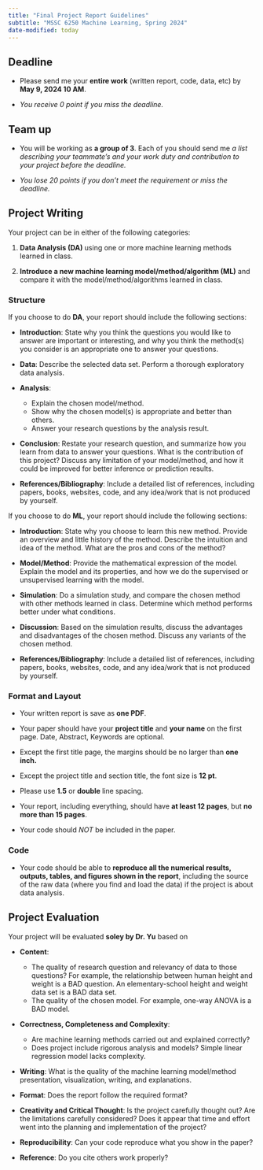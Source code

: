 ```yaml
---
title: "Final Project Report Guidelines"
subtitle: "MSSC 6250 Machine Learning, Spring 2024"
date-modified: today
---
```


<!-- # Final Project Report Guidelines -->

## Deadline

- Please send me your **entire work** (written report, code, data, etc) by [**May 9, 2024 10 AM**]{.red}.

- *You receive 0 point if you miss the deadline.*


<!-- # Timeline and Things to Do -->

## Team up

-   You will be working as **a group of 3**. Each of you should send me *a list describing [your teammate's and your work duty and contribution]{.red} to your project before the deadline.* 

- *You lose 20 points if you don't meet the requirement or miss the deadline.*


## Project Writing

Your project can be in either of the following categories:

1. **Data Analysis (DA)** using one or more machine learning methods learned in class.

2. **Introduce a new machine learning model/method/algorithm (ML)** and compare it with the model/method/algorithms learned in class.



### Structure

If you choose to do **DA**, your report should include the following sections:

- **Introduction**: State why you think the questions you would like to answer are important or interesting, and why you think the method(s) you consider is an appropriate one to answer your questions.

- **Data**: Describe the selected data set. Perform a thorough exploratory data analysis.

- **Analysis**:
  + Explain the chosen model/method.
  + Show why the chosen model(s) is appropriate and better than others.
  + Answer your research questions by the analysis result.

- **Conclusion**: Restate your research question, and summarize how you learn from data to answer your questions. What is the contribution of this project? Discuss any limitation of your model/method, and how it could be improved for better inference or prediction results.
  
- **References/Bibliography**: Include a detailed list of references, including papers, books, websites, code, and any idea/work that is not produced by yourself.


If you choose to do **ML**, your report should include the following sections:

- **Introduction**: State why you choose to learn this new method. Provide an overview and little history of the method. Describe the intuition and idea of the method. What are the pros and cons of the method?

- **Model/Method**: Provide the mathematical expression of the model. Explain the model and its properties, and how we do the supervised or unsupervised learning with the model.

- **Simulation**: Do a simulation study, and compare the chosen method with other methods learned in class. Determine which method performs better under what conditions.

- **Discussion**: Based on the simulation results, discuss the advantages and disadvantages of the chosen method. Discuss any variants of the chosen method.

- **References/Bibliography**: Include a detailed list of references, including papers, books, websites, code, and any idea/work that is not produced by yourself.


### Format and Layout

-  Your written report is save as [**one PDF**]{.red}.

- Your paper should have your **project title** and **your name** on the first page. Date, Abstract, Keywords are optional.

- Except the first title page, the margins should be no larger than **one inch.**

- Except the project title and section title, the font size is **12 pt**.

- Please use **1.5** or **double** line spacing.

- Your report, including everything, should have **at least 12 pages**, but **no more than 15 pages**.

- Your code should *NOT* be included in the paper.



### Code

- Your code should be able to **reproduce all the numerical results, outputs, tables, and figures shown in the report**, including the source of the raw data (where you find and load the data) if the project is about data analysis.



## Project Evaluation

Your project will be evaluated [**soley by Dr. Yu**]{.red} based on

- **Content**: 
  + The quality of research question and relevancy of data to those questions? For example, the relationship between human height and weight is a BAD question. An elementary-school height and weight data set is a BAD data set.
  + The quality of the chosen model. For example, one-way ANOVA is a BAD model.

- **Correctness, Completeness and Complexity**: 
  + Are machine learning methods carried out and explained correctly? 
  + Does project include rigorous analysis and models? Simple linear regression model lacks complexity.

- **Writing**: What is the quality of the machine learning model/method presentation, visualization, writing, and explanations.

- **Format**: Does the report follow the required format?

- **Creativity and Critical Thought**: Is the project carefully thought out? Are the limitations carefully considered? Does it appear that time and effort went into the planning and implementation of the project?

- **Reproducibility**: Can your code reproduce what you show in the paper?

- **Reference**: Do you cite others work properly?





<!-- Final words: Imagine you were in the last round of interview for a Data Scientist position of salary $150,000 offered by Google in Mountain View, CA. Your job is to generate a report that shows your ability to extract useful information from data. Cherish this opportunity! (True story: My PhD fellow at UC Santa Cruz entered the last round of the interview. Google asked her to generate a well-writen report in 24 hours!) -->




<!-- _**Note:** For APST master students, this course is used to evaluate and summarize your academic performance in the program that will be sent to Marquette graduate school._ -->

<!-- \textcolor{blue}{Dr. Yu reserves the right to make changes to the project guideline.} -->

<!-- One of you, please email me -->

<!--     (1) your team [*member list*]{.blue} -->
<!--     (2) your [*team name*]{.blue} -->

<!--     by [**Friday, 4/5 11:59 PM**]{.red}. -->

<!-- -   **Proposal**. Please send me a [**one-page PDF**]{.blue} describing what you are going to do for your project (no word limit) with your **project title** by [**Friday, 4/26 11:59 PM**]{.red}. -->

<!-- -   **Presentation**. You will be presenting your project on [**Thursday, 5/9 8 - 10 AM**]{.red}. -->

<!-- -   **Materials**. Please share your [**entire work**]{.blue} (slides, code, data, etc) by [**Thursday, 5/9 11:59 PM**]{.red}. -->

<!-- # Policy -->

<!-- ## **Team up!** -->

<!-- -   *Each one of you loses 3 points of your project grade if you don't meet the requirement or miss the deadline.* -->

<!-- -   You will be *randomly* assigned to a group if you do not belong to any group before the deadline. -->

<!-- ## **Proposal** -->

<!-- -   *Each one of you loses 3 points of your project grade if you don't meet the requirement or miss the deadline.* -->

<!-- -   Your proposal (in PDF) should include three parts: -->

<!--     -   Project title -->
<!--     -   The goal of your project. For example, what is the research question you'd like to answer? What are the machine learning models and algorithms you'd like to use? -->
<!--     -   The description of the data set (simulated or real) you use in your project. For example, where is the data set from, how large is the data, the variables you use for your project, etc. -->

<!-- -   Although it is risky, you can change your project topic after you submit your proposal if you decide to do something else. -->


<!-- ## **Presentation** -->

<!-- -   [Every student has to participate (in-person) in the final presentation in order to pass the course]{.red}. -->

<!-- -   Each group presentation should be between **19 and 20 minute** long, followed by **2 to 3 minute** Q&A. If your presentation is too short or too long, *every one of you loses 3 points* of your project grade. -->

<!-- -   Every group member has to present some part of the group work. **The one who does not present receives no point**. -->

<!-- -   Questions are encouraged during Q&A. Everyone is welcome to ask any questions about the projects. It helps everyone evaluate every group's project and presentation performance. See @sec-grading for grading policy. -->

<!-- -   **Each group is required to ask as least one question**. -->

<!--     -   The $k$-th group should ask at least one question to the $(k-1)$-th group in Q&A, $k = 2, \dots, 5$. -->
<!--     -   The 1st group will ask the last (5th) group questions about their project. -->

<!-- -   If you, as a group, don't ask a question when you should, *every one of you loses 3 points* of your project grade. -->

<!--     <!-- After the 1st group presentation, the 2nd group should ask at least one question in Q&A. After the 2nd group presentation, the 3rd group should at least ask one question in Q&A, and so on. The 1st group will ask the last (7th) group questions about their project.  -->

<!-- ## **Materials** -->

<!-- -   *Each one of you loses 3 points of your project grade if you don't meet the requirement or miss the deadline.* -->

<!-- -   You need to share your entire work, including slides, code, and data if applicable. -->

<!-- -   Your code should be able to **reproduce all the numerical results, outputs, tables, and figures shown in the slides**, including the source of the raw data (where you find and load the data) if your project involves data analysis. -->

<!-- # Project Content -->

<!-- Your project can be in either of the following categories: -->

<!-- 1. **Data Analysis (DA)** using one or more machine learning methods learned in class. -->

<!-- 2. **Introduce a new machine learning model/method/algorithm (ML)** and compare it with one or more model/method/algorithms learned in class. -->



<!-- ## Data Analysis -->

<!-- For your DA project, you need to -->

<!-- -   State why you think the questions you would like to answer are important or interesting, and why you think the method(s) you consider is an appropriate one to answer your questions. -->

<!-- -   Describe the selected data set. Perform a thorough exploratory data analysis. -->

<!-- - Explain the chosen model/method(s). -->

<!-- - Show why the chosen model(s) is appropriate and better than others. -->

<!-- - Answer your research questions by your analysis result. -->



<!-- ## New Machine Learning Model/Method/Algorithm -->

<!-- For your ML project, you need to -->

<!-- -   State why you choose to learn this new method. Provide an overview and little history of the method. Describe the intuition and idea of the method. What are the pros and cons of the method? -->

<!-- - Provide the mathematical expression of the model. Explain the model and its properties, and how we do the supervised or unsupervised learning with the model. -->

<!-- - Do a simulation study, and compare the chosen method with other methods learned in class. Determine which method performs better under what conditions. -->

<!-- - Based on the simulation results, discuss the advantages and disadvantages of the chosen method. Discuss any variants of the chosen method. -->




<!-- # Project Evaluation and Grading {#sec-grading} -->

<!-- -   Your project performance grade is *determined by your classmates and Dr. Yu*. -->

<!-- -   Table 1 shows your possible performance grade. For example, if your group finish in fourth place and you are elected as the best contributor, you receive 270 points. If your group finish in second place, and you are not the best contributor, you get 275 points. -->

<!-- -   Your project grade will be \quote{\texttt{project grade = performance grade - points lost due to violation of policy}} -->

<!-- ```{r, echo=FALSE} -->
<!-- # library(tidyverse) -->
<!-- first_ind <- c(300, 290, 280, 270, 260) -->
<!-- other_ind <- c(285, 275, 265, 255, 245) -->
<!-- # grade <- tibble(first_ind, other_ind) -->
<!-- # grade <- as.data.frame(grade) -->
<!-- grade <- data.frame(first_ind, other_ind) -->
<!-- rownames(grade) <- paste("Group Rank", 1:5) -->
<!-- colnames(grade) <- c("Best contributor", "Other members") -->
<!-- knitr::kable(grade, align = "c", caption = "Performance Grade Sheet", label = "tbl:grade") -->
<!-- ``` -->

<!-- ## Group Performance Evaluation -->

<!-- -   You will need to **evaluate all group projects except the one you work on**. -->

<!-- -   You evaluate group performance based on the rubric attached. Four evaluation criteria are considered: -->

<!--     -   **Project Content and Organization (8 pts)** -->
<!--     -   **Slides Quality (4 pts)** -->
<!--     -   **Oral Presentation Skill and Delivery (4 pts)** -->
<!--     -   **Interactions and Q&A (4 pts)** -->

<!-- -   The total points of a project presentation is **20** points. -->

<!-- -   Evaluation sheets will be provided on the presentation day. -->

<!-- -   How do you get the full points for each category? Check the requirements below. Note that for Content and Organization, data analysis and package projects have different requirements. -->

<!-- -   **Content and Organization (DA)** -->

<!--     -   Beautiful visualization helps find out relationship of variables and specification of models -->
<!--     -   All questions are answered accurately by the models -->
<!--     -   Discuss how and why the models are chosen -->
<!--     -   Detailed analysis -->
<!--     -   All ideas are presented in logical order -->

<!-- -   **Content and Organization (ML)** -->

<!--     -   Clearly descibe the introduced method. -->
<!--     -   Clear explanation on the pros and cons of the method. -->
<!--     -   Detailed comparison between the method and other methods via simulation study. -->
<!--     -   All ideas are presented in logical order -->

<!-- -   **Slides Quality** -->

<!--     -   Slides show code and output beautifully -->
<!--     -   Slides clearly aid the speaker in telling a coherent story -->
<!--     -   All tables and graphics are informative and related to the topic and make it easier to understand -->
<!--     -   Attractive design, layout, and neatness. -->

<!-- -   **Oral Presentation Skill** -->

<!--     -   Good volume and energy -->
<!--     -   Proper pace and diction -->
<!--     -   Avoidance of distracting gestures -->

<!-- -   **Interactions and Q&A** -->

<!--     -   Good eye contact with audience -->
<!--     -   Excellent listening skills -->
<!--     -   Answers audience questions with authority and accuracy -->

<!-- -   After you evaluate 4 group project presentations, you rank them from 1st to 4th based on their earned points. -->

<!-- -   **No two groups receive the same ranking**. If you give two or more groups some points, you still need to give them a different ranking, deciding which teams deserve a higher ranking according to your preference. -->

<!-- ## Individual Performance Evaluation -->

<!-- -   You choose **one** single person who you think contributes the most to your group project. -->

<!-- -   You *cannot* vote for yourself, and you can only vote for *one of your teammates*. -->

<!-- -   If you don't vote, you can't be the best contributor even if you obtain the most votes. The person with the second highest votes wins the best contribution reward. -->

<!-- -   If there is no one single person who gets the most votes, every team member remains the same grade. For example, if your group finish in third place, and there is no best contributor, all members receive 265 points (See Table 1). -->
